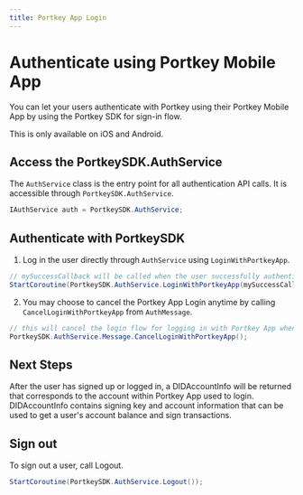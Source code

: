 ```yaml
---
title: Portkey App Login
---
```


# Authenticate using Portkey Mobile App

You can let your users authenticate with Portkey using their Portkey Mobile App by using the Portkey SDK for sign-in flow.

This is only available on iOS and Android.

## Access the PortkeySDK.AuthService

The `AuthService` class is the entry point for all authentication API calls. It is accessible through `PortkeySDK.AuthService`.

```c#
IAuthService auth = PortkeySDK.AuthService;
```

## Authenticate with PortkeySDK

1. Log in the user directly through `AuthService` using `LoginWithPortkeyApp`.

```c#
// mySuccessCallback will be called when the user successfully authenticated with Portkey Browser Extension.
StartCoroutine(PortkeySDK.AuthService.LoginWithPortkeyApp(mySuccessCallback));
```

2. You may choose to cancel the Portkey App Login anytime by calling `CancelLoginWithPortkeyApp` from `AuthMessage`.
```c#
// this will cancel the login flow for logging in with Portkey App when it is still authenticating the user.
PortkeySDK.AuthService.Message.CancelLoginWithPortkeyApp();
```

## Next Steps

After the user has signed up or logged in, a DIDAccountInfo will be returned that corresponds to the account within Portkey App used to login. DIDAccountInfo contains signing key and account information that can be used to get a user's account balance and sign transactions.

## Sign out

To sign out a user, call Logout.
```c#
StartCoroutine(PortkeySDK.AuthService.Logout());
```